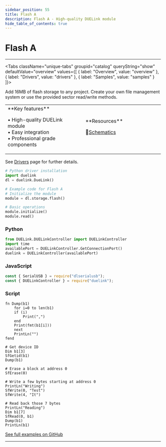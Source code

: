 ```yaml
---
sidebar_position: 55
title: Flash A
description: Flash A - High-quality DUELink module
hide_table_of_contents: true
---
```



# Flash A

<ImageSection 
  product="stflash-a"
  tagline="Flash Memory Storage"
/>

---

<Tabs className="unique-tabs" groupid="catalog" queryString="show" defaultValue="overview"
  values={[
    {
        label: "Overview",
        value: "overview"
    },
    {
        label: "Drivers",
        value: "drivers"
    },
    {
        label: "Samples",
        value: "samples"
    }
]}>

<TabItem value="overview">

Add 16MB of flash storage to any project. Create your own file management system or use the provided sector read/write methods.

<table><td width='50%'>
**Key features**

• High-quality DUELink module<br/>
• Easy integration<br/>
• Professional grade components<br/>

</td><td width='50%'>
**Resources**
 
📄[Schematics](/sch/gdl-stflash-a.pdf)<br/>
</td></table>

</TabItem>

<TabItem value="drivers">

See [Drivers](/docs/engine/drivers) page for further details.

```python
# Python driver installation
import duelink
dl = duelink.DueLink()

# Example code for Flash A
# Initialize the module
module = dl.storage.flash()

# Basic operations
module.initialize()
module.read()
```

</TabItem>

<TabItem value="samples">

### Python

```python
from DUELink.DUELinkController import DUELinkController
import time
availablePort = DUELinkController.GetConnectionPort()
duelink = DUELinkController(availablePort)
```

### JavaScript

```javascript
const { SerialUSB } = require("dlserialusb");
const { DUELinkController } = require("duelink");
```

### Script

```basic
fn Dump(b1)
    for i=0 to len(b1)
    if (i) 
        Print(",") 
    end
    Print(fmt(b1[i]))
    next
    PrintLn("")
fend

# Get device ID
Dim b1[3]
SfGetid(b1)
Dump(b1)

# Erase a block at address 0
SfErase(0)

# Write a few bytes starting at address 0
PrintLn("Writing")
SfWrite(0, "Test")
SfWrite(4, "It")

# Read back those 7 bytes
PrintLn("Reading")
Dim b1[7]
SfRead(0, b1)
Dump(b1)
PrintLn(b1)
```

[See full examples on GitHub](https://github.com/ghi-electronics/duelink-website/tree/main/static/code/samples)

</TabItem>

</Tabs>

---

<OrderSection
    product="DUELink Flash A"
    partnumber="GDL-STFLASH-A"
    price="$19.99"
/>
